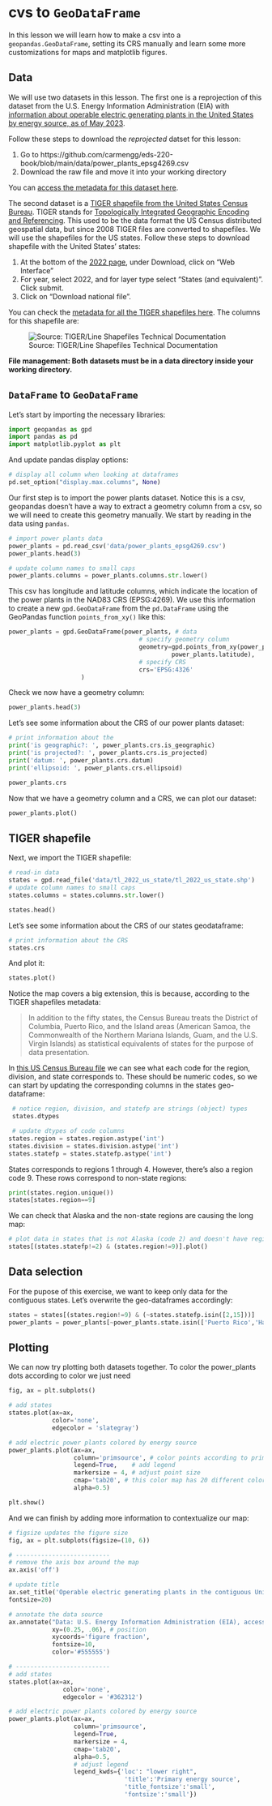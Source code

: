 <!-- 
Fixing the preview working directory
```python
import os
home = os.path.expanduser("~")
os.chdir(os.path.join(home,'eds-220-book'))
```

Ignore ShapelyDeprecationWarning warning in render

```python
import shapely
import warnings
from shapely.errors import ShapelyDeprecationWarning

warnings.filterwarnings("ignore", category=ShapelyDeprecationWarning) 
```
-->

# cvs to `GeoDataFrame`

In this lesson we will learn how to make a csv into a `geopandas.GeoDataFrame`, setting its CRS manually and learn some more customizations for maps and matplotlib figures.

## Data
We will use two datasets in this lesson. 
The first one is a reprojection of this dataset from the U.S. Energy Information Administration (EIA) with [information about operable electric generating plants in the United States by energy source, as of May 2023](https://atlas.eia.gov/datasets/eia::power-plants/about). 

Follow these steps to download the *reprojected* datset for this lesson:

1. Go to https://github.com/carmengg/eds-220-book/blob/main/data/power_plants_epsg4269.csv
2. Download the raw file and move it into your working directory

You can [access the metadata for this dataset here](https://eia.maps.arcgis.com/sharing/rest/content/items/bf5c5110b1b944d299bb683cdbd02d2a/info/metadata/metadata.xml?format=default&output=html). 

The second dataset is a [TIGER shapefile from the United States Census Bureau](https://www.census.gov/geographies/mapping-files/time-series/geo/tiger-line-file.2022.html#list-tab-790442341). 
TIGER stands for [Topologically Integrated Geographic Encoding and Referencing](https://en.wikipedia.org/wiki/Topologically_Integrated_Geographic_Encoding_and_Referencing). This used to be the data format the US Census distributed geospatial data, but since 2008 TIGER files are converted to shapefiles. 
We will use the shapefiles for the US states. 
Follow these steps to download shapefile with the United States' states:

1. At the bottom of the [2022 page](https://www.census.gov/geographies/mapping-files/time-series/geo/tiger-line-file.2022.html#list-tab-790442341), under Download, click on "Web Interface"
2. For year, select 2022, and for layer type select "States (and equivalent)". Click submit. 
3. Click on "Download national file".

You can check the [metadata for all the TIGER shapefiles here](https://www.census.gov/programs-surveys/geography/technical-documentation/complete-technical-documentation/tiger-geo-line.html). 
The columns for this shapefile are:

![Source: TIGER/Line Shapefiles Technical Documentation](/images/tiger_shp_columns.png)

**File management: Both datasets must be in a data directory inside your working directory.**

## `DataFrame` to `GeoDataFrame`

Let's start by importing the necessary libraries:

```python
import geopandas as gpd
import pandas as pd
import matplotlib.pyplot as plt
```

And update pandas display options:

```python
# display all column when looking at dataframes
pd.set_option("display.max.columns", None)
```

Our first step is to import the power plants dataset. 
Notice this is a csv, geopandas doesn't have a way to extract a geometry column from a csv, so we will need to create this geometry manually. 
We start by reading in the data using `pandas`.

```python
# import power plants data
power_plants = pd.read_csv('data/power_plants_epsg4269.csv')
power_plants.head(3)
```

```python
# update column names to small caps
power_plants.columns = power_plants.columns.str.lower()
```

This csv has longitude and latitude columns, which indicate the location of the power plants in the NAD83 CRS (EPSG:4269).
We use this information to create a new `gpd.GeoDataFrame` from the `pd.DataFrame` using the GeoPandas function `points_from_xy()` like this:

```python

power_plants = gpd.GeoDataFrame(power_plants, # data
                                    # specify geometry column
                                    geometry=gpd.points_from_xy(power_plants.longitude, 
                                             power_plants.latitude),
                                    # specify CRS
                                    crs='EPSG:4326'
                    )
```

Check we now have a geometry column:

```python
power_plants.head(3)
```

Let's see some information about the CRS of our power plants dataset:

```python
# print information about the 
print('is geographic?: ', power_plants.crs.is_geographic)
print('is projected?: ', power_plants.crs.is_projected)
print('datum: ', power_plants.crs.datum)
print('ellipsoid: ', power_plants.crs.ellipsoid)

power_plants.crs
```

Now that we have a geometry column and a CRS, we can plot our dataset:

```python
power_plants.plot()
```

## TIGER shapefile

Next, we import the TIGER shapefile:

```python
# read-in data
states = gpd.read_file('data/tl_2022_us_state/tl_2022_us_state.shp')
# update column names to small caps
states.columns = states.columns.str.lower()

states.head()
```

Let's see some information about the CRS of our states geodataframe:

```python
# print information about the CRS
states.crs
```

And plot it:

```python
states.plot()
```

 Notice the map covers a big extension, this is because, according to the TIGER shapefiles metadata:
 
 > In addition to the fifty states, the Census Bureau treats the District of Columbia, Puerto Rico, and the Island areas (American Samoa, the Commonwealth of the Northern Mariana Islands, Guam, and the U.S. Virgin Islands) as statistical equivalents of states for the purpose of data presentation. 

 In [this US Census Bureau file](https://www2.census.gov/geo/pdfs/maps-data/maps/reference/us_regdiv.pdf) we can see what each code for the region, division, and state corresponds to. 
 These should be numeric codes, so we can start by updating the corresponding columns in the states geo-dataframe:

```python
 # notice region, division, and statefp are strings (object) types
 states.dtypes
```

```python
 # update dtypes of code columns
states.region = states.region.astype('int')
states.division = states.division.astype('int')
states.statefp = states.statefp.astype('int')
```

 States corresponds to regions 1 through 4. 
 However, there's also a region code 9.
 These rows correspond to non-state regions:

```python
print(states.region.unique())
states[states.region==9]
``` 

 We can check that Alaska and the non-state regions are causing the long map:

```python
# plot data in states that is not Alaska (code 2) and doesn't have region code 9
states[(states.statefp!=2) & (states.region!=9)].plot()
```

## Data selection

For the pupose of this exercise, we want to keep only data for the contiguous states.
Let's overwrite the geo-dataframes accordingly:

```python
states = states[(states.region!=9) & (~states.statefp.isin([2,15]))]
power_plants = power_plants[~power_plants.state.isin(['Puerto Rico','Hawaii','Alaska'])]
```

## Plotting

We can now try plotting both datasets together. To color the power_plants dots according to color we just need

```python
fig, ax = plt.subplots()

# add states 
states.plot(ax=ax,
            color='none',
            edgecolor = 'slategray')

# add electric power plants colored by energy source
power_plants.plot(ax=ax, 
                  column='primsource', # color points according to primsource value
                  legend=True,    # add legend
                  markersize = 4, # adjust point size
                  cmap='tab20', # this color map has 20 different colors
                  alpha=0.5)

plt.show()
```

And we can finish by adding more information to contextualize our map:

```python
# figsize updates the figure size
fig, ax = plt.subplots(figsize=(10, 6))

# --------------------------
# remove the axis box around the map
ax.axis('off')

# update title
ax.set_title('Operable electric generating plants in the contiguous United States',
fontsize=20)

# annotate the data source
ax.annotate("Data: U.S. Energy Information Administration (EIA), accessed Oct 30, 2023 \nhttps://atlas.eia.gov/datasets/eia::power-plants/about", 
            xy=(0.25, .06), # position
            xycoords='figure fraction', 
            fontsize=10, 
            color='#555555')

# --------------------------
# add states 
states.plot(ax=ax,
               color='none',
               edgecolor = '#362312')

# add electric power plants colored by energy source
power_plants.plot(ax=ax, 
                  column='primsource',
                  legend=True,
                  markersize = 4,
                  cmap='tab20',
                  alpha=0.5,
                  # adjust legend
                  legend_kwds={'loc': "lower right", 
                                'title':'Primary energy source',
                                'title_fontsize':'small', 
                                'fontsize':'small'})
```
<!--

https://www.flexprojector.com

https://www.earthdatascience.org/courses/scientists-guide-to-plotting-data-in-python/plot-spatial-data/customize-vector-plots/python-customize-map-legends-geopandas/

https://stackoverflow.com/questions/74143732/customize-legend-labels-in-geopandas
-->